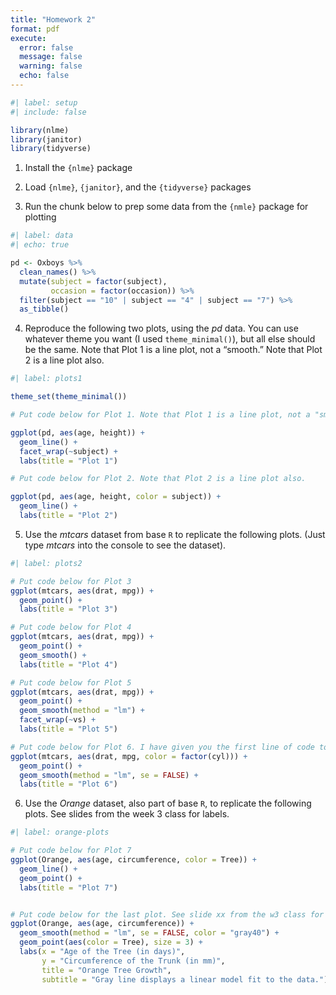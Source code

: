 ```yaml
---
title: "Homework 2"
format: pdf
execute:
  error: false
  message: false
  warning: false
  echo: false
---
```


```r
#| label: setup
#| include: false

library(nlme)
library(janitor)
library(tidyverse)
```

1.  Install the `{nlme}` package

2.  Load `{nlme}`, `{janitor}`, and the `{tidyverse}` packages

3.  Run the chunk below to prep some data from the `{nmle}` package for plotting

```r
#| label: data
#| echo: true

pd <- Oxboys %>% 
  clean_names() %>% 
  mutate(subject = factor(subject),
         occasion = factor(occasion)) %>% 
  filter(subject == "10" | subject == "4" | subject == "7") %>% 
  as_tibble()
```

\newpage

4.  Reproduce the following two plots, using the *pd* data. You can use whatever theme you want (I used `theme_minimal()`), but all else should be the same. Note that Plot 1 is a line plot, not a "smooth." Note that Plot 2 is a line plot also.

```r
#| label: plots1

theme_set(theme_minimal())

# Put code below for Plot 1. Note that Plot 1 is a line plot, not a "smooth."

ggplot(pd, aes(age, height)) +
  geom_line() +
  facet_wrap(~subject) +
  labs(title = "Plot 1")

# Put code below for Plot 2. Note that Plot 2 is a line plot also.

ggplot(pd, aes(age, height, color = subject)) +
  geom_line() +
  labs(title = "Plot 2")
```

\newpage

5.  Use the *mtcars* dataset from base `R` to replicate the following plots. (Just type *mtcars* into the console to see the dataset).

```r
#| label: plots2

# Put code below for Plot 3
ggplot(mtcars, aes(drat, mpg)) +
  geom_point() +
  labs(title = "Plot 3")

# Put code below for Plot 4
ggplot(mtcars, aes(drat, mpg)) +
  geom_point() +
  geom_smooth() +
  labs(title = "Plot 4")

# Put code below for Plot 5
ggplot(mtcars, aes(drat, mpg)) +
  geom_point() +
  geom_smooth(method = "lm") +
  facet_wrap(~vs) +
  labs(title = "Plot 5")

# Put code below for Plot 6. I have given you the first line of code to start.
ggplot(mtcars, aes(drat, mpg, color = factor(cyl))) +
  geom_point() +
  geom_smooth(method = "lm", se = FALSE) +
  labs(title = "Plot 6")

```

\newpage

6.  Use the *Orange* dataset, also part of base `R`, to replicate the following plots. See slides from the week 3 class for labels.

```r
#| label: orange-plots

# Put code below for Plot 7
ggplot(Orange, aes(age, circumference, color = Tree)) +
  geom_line() +
  geom_point() +
  labs(title = "Plot 7")


# Put code below for the last plot. See slide xx from the w3 class for labels.
ggplot(Orange, aes(age, circumference)) +
  geom_smooth(method = "lm", se = FALSE, color = "gray40") +
  geom_point(aes(color = Tree), size = 3) +
  labs(x = "Age of the Tree (in days)",
       y = "Circumference of the Trunk (in mm)",
       title = "Orange Tree Growth",
       subtitle = "Gray line displays a linear model fit to the data.")


```
